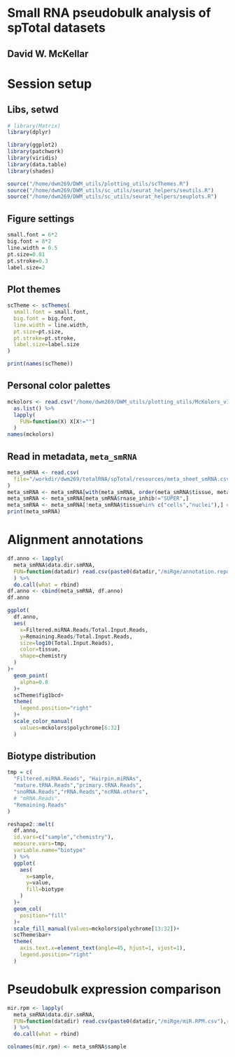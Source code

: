 #  Small RNA pseudobulk analysis of spTotal datasets
## David W. McKellar

# Session setup
## Libs, setwd
```r
# library(Matrix)
library(dplyr)

library(ggplot2)
library(patchwork)
library(viridis)
library(data.table)
library(shades)

source("/home/dwm269/DWM_utils/plotting_utils/scThemes.R")
source("/home/dwm269/DWM_utils/sc_utils/seurat_helpers/seutils.R")
source("/home/dwm269/DWM_utils/sc_utils/seurat_helpers/seuplots.R")
```
## Figure settings
```r
small.font = 6*2
big.font = 8*2
line.width = 0.5
pt.size=0.01
pt.stroke=0.3
label.size=2
```
## Plot themes 
```r
scTheme <- scThemes(
  small.font = small.font,
  big.font = big.font,
  line.width = line.width,
  pt.size=pt.size,
  pt.stroke=pt.stroke,
  label.size=label.size
)

print(names(scTheme))
```
## Personal color palettes
```r
mckolors <- read.csv("/home/dwm269/DWM_utils/plotting_utils/McKolors_v1.csv") %>% 
  as.list() %>%
  lapply(
    FUN=function(X) X[X!=""]
  )
names(mckolors)
```

## Read in metadata, `meta_smRNA`
```r
meta_smRNA <- read.csv(
  file="/workdir/dwm269/totalRNA/spTotal/resources/meta_sheet_smRNA.csv"
)
meta_smRNA <- meta_smRNA[with(meta_smRNA, order(meta_smRNA$tissue, meta_smRNA$chemistry)),] # sort samples by tissue & chemistry
meta_smRNA <- meta_smRNA[meta_smRNA$rnase_inhib!="SUPER",]
meta_smRNA <- meta_smRNA[!meta_smRNA$tissue%in% c("cells","nuclei"),] # flter out cell line samples
print(meta_smRNA)
```

# Alignment annotations
```r
df.anno <- lapply(
  meta_smRNA$data.dir.smRNA,
  FUN=function(datadir) read.csv(paste0(datadir,"/miRge/annotation.report.csv"))
  ) %>%
  do.call(what = rbind)
df.anno <- cbind(meta_smRNA, df.anno)
df.anno
```

```r
ggplot(
  df.anno,
  aes(
    x=Filtered.miRNA.Reads/Total.Input.Reads,
    y=Remaining.Reads/Total.Input.Reads,
    size=log10(Total.Input.Reads),
    color=tissue,
    shape=chemistry
  )
)+
  geom_point(
    alpha=0.8
  )+
  scTheme$fig1bcd+
  theme(
    legend.position="right"
  )+
  scale_color_manual(
    values=mckolors$polychrome[6:32]
  )

```
## Biotype distribution
```r
tmp = c(
  "Filtered.miRNA.Reads", "Hairpin.miRNAs",
  "mature.tRNA.Reads","primary.tRNA.Reads",
  "snoRNA.Reads","rRNA.Reads","ncRNA.others",
  # "mRNA.Reads",
  "Remaining.Reads"     
)

reshape2::melt(
  df.anno,
  id.vars=c("sample","chemistry"), 
  measure.vars=tmp,
  variable.name="biotype"
  ) %>%
  ggplot(
    aes(
      x=sample,
      y=value,
      fill=biotype
    )
  )+
  geom_col(
    position="fill"
  )+
  scale_fill_manual(values=mckolors$polychrome[13:32])+
  scTheme$bar+
  theme(
    axis.text.x=element_text(angle=45, hjust=1, vjust=1),
    legend.position="right"
  )

```

# Pseudobulk expression comparison
```r
mir.rpm <- lapply(
  meta_smRNA$data.dir.smRNA,
  FUN=function(datadir) read.csv(paste0(datadir,"/miRge/miR.RPM.csv"),row.names = "miRNA")
  ) %>%
  do.call(what = rbind)

colnames(mir.rpm) <- meta_smRNA$sample


```


